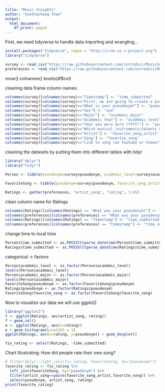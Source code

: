 ```yaml
---
title: "Music Insights"
author: "Veethacheng Thao"
output:
  html_document:
    df_print: paged
---
```


First, we need tidyverse to handle data importing and wrangling...

```r
install.packages("tidyverse", repos = "http://cran.us.r-project.org")
library("tidyverse")

survey <- read_csv("https://raw.githubusercontent.com/introdsci/MusicSurvey/master/music-survey.csv")
preferences <- read_csv("https://raw.githubusercontent.com/introdsci/MusicSurvey/master/preferences-survey.csv")
```
nrow()
colnames()
levels(df$col)

cleaning data frame column names:
```r
colnames(survey)[colnames(survey)=="Timestamp"] <- "time_submitted"
colnames(survey)[colnames(survey)=="First, we are going to create a pseudonym for you to keep this survey anonymous (more or less). Which pseudonym generator would you prefer?"] <- "pseudonym_generator"
colnames(survey)[colnames(survey)=="What is your pseudonym?"] <- "pseudonym"
colnames(survey)[colnames(survey)=="Sex"] <- "sex"
colnames(survey)[colnames(survey)=="Major"] <- "academic_major"
colnames(survey)[colnames(survey)=="Academic Year"] <- "academic_level"
colnames(survey)[colnames(survey)=="Year you were born (YYYY)"] <- "year_born"
colnames(survey)[colnames(survey)=="Which musical instruments/talents do you play? (Select all that apply)"] <- "instrument_list"
colnames(survey)[colnames(survey)=="Artist"] <- "favorite_song_artist"
colnames(survey)[colnames(survey)=="Song"] <- "favortie_song"
colnames(survey)[colnames(survey)=="Link to song (on Youtube or Vimeo)"] <- "favorite_song_link"
```

cleaning the datasets by putting them into different tables with tidyr
```r
library("dplyr")
library("tidyr")

Person <- tibble(pseudonym=survey$pseudonym, academic_level=survey$academic_level, academic_major=survey$academic_major, time_submitted=survey$time_submitted, favorite_song_artist=survey$favorite_song_artist, favorite_song=survey$favortie_song, favorite_song_link=survey$favorite_song_link)

FavoriteSong <- tibble(pseudonym=survey$pseudonym, favorite_song_artist=survey$favorite_song_artist, favorite_song=survey$favortie_song, favorite_song_link=survey$favorite_song_link)

Ratings <- gather(preferences, "artist_song", "rating", 3:45)
```

clean column name for Ratings
```r
colnames(Ratings)[colnames(Ratings) == "What was your pseudonym?"] <- "pseudonym"
colnames(preferences)[colnames(preferences) == "What was your pseudonym?"] <- "pseudonym"
colnames(Ratings)[colnames(Ratings) == "Timestamp"] <- "time_submitted"
colnames(preferences)[colnames(preferences) == "Timestamp"] <- "time_submitted"
```

change time to local time
```r
Person$time_submitted <- as.POSIXlt(parse_datetime(Person$time_submitted, format = "%m/%d/%y %H:%M"))
Ratings$time_submitted <- as.POSIXlt(parse_datetime(Ratings$time_submitted, format = "%m/%d/%y %H:%M"))
```

categorical -> factors
```r
Person$academic_level <- as.factor(Person$academic_level)
levels(Person$academic_level)
Person$academic_major <- as.factor(Person$academic_major)
levels(Person$academic_major)
FavoriteSong$pseudonym <- as.factor(FavoriteSong$pseudonym)
Ratings$pseudonym <- as.factor(Ratings$pseudonym)
FavoriteSong$favorite_song <- as.factor(FavoriteSong$favorite_song)
```
Now to visualize our data we will use ggplot2
```r
library("ggplot2")
f <- ggplot(Ratings, aes(artist_song, rating))
f + geom_col()
e <- ggplot(Ratings, aes(x=rating))
e + geom_histogram(binwidth = 1)
ggplot(Ratings, aes(x=rating, y=pseudonym)) + geom_boxplot()
```

<!-- functions -->
<!-- ```{r} -->
<!-- include <- function(library_name){ -->
<!--   if(!(library_name %in% installed.packages())) -->
<!--     install.packages(library_name) -->
<!--   library(library_name, character.only=TRUE) -->
<!-- } -->
<!-- ``` -->
<!-- piping -->
<!-- ```{r} -->
<!-- talents < separate_rows(talents,-pseudonym, sep = ",") -->
<!-- talents$instruments <- talents$instruments %>% -->
<!--   trimws() -->
<!--   .* use to anything before or after. "*.piano.*" -->
<!-- ``` -->

```r
fix_rating <- select(Ratings, -time_submitted)
```

Chart Illustrating: How did people rate their own song?
```r
# filter(dplyr::right_join(fix_rating, FavoriteSong, by="pseudonym"))
favorite_rating <- fix_rating %>%
  left_join(FavoriteSong, by="pseudonym") %>%
  filter(artist_song==paste(favorite_song_artist,favorite_song)) %>%
  select(pseudonym, artist_song, rating)
print(favorite_rating)
```